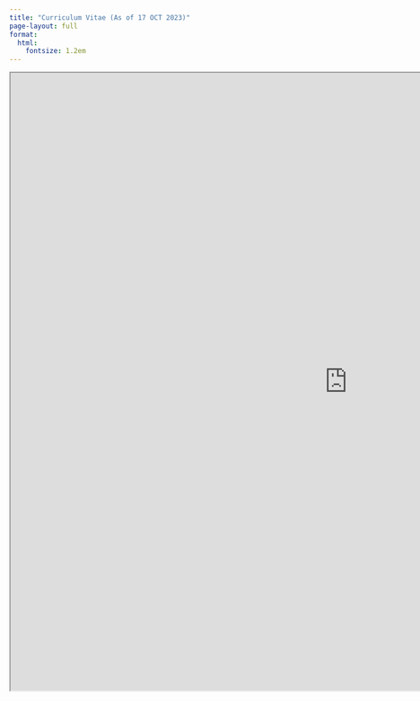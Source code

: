 ```yaml
---
title: "Curriculum Vitae (As of 17 OCT 2023)"
page-layout: full
format:
  html:
    fontsize: 1.2em
---
```


```{=html}
<iframe src="https://drive.google.com/file/d/1Un7zJKhfbQl-gwr7ii8DTRWlPlWFbjsw/preview" width="1200" height="1100" allow="autoplay"></iframe>
```

